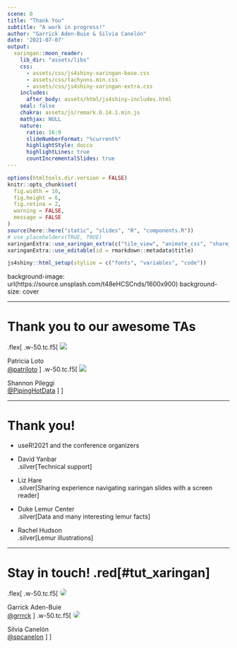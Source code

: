 ```yaml
---
scene: 0
title: "Thank You"
subtitle: "A work in progress!"
author: "Garrick Aden-Buie & Silvia Canelón"
date: '2021-07-07'
output:
  xaringan::moon_reader:
    lib_dir: "assets/libs"
    css:
      - assets/css/js4shiny-xaringan-base.css
      - assets/css/tachyons.min.css
      - assets/css/js4shiny-xaringan-extra.css
    includes:
      after_body: assets/html/js4shiny-includes.html
    seal: false
    chakra: assets/js/remark.0.14.1.min.js
    mathjax: NULL
    nature:
      ratio: 16:9
      slideNumberFormat: "%current%"
      highlightStyle: docco
      highlightLines: true
      countIncrementalSlides: true
---
```


```r
options(htmltools.dir.version = FALSE)
knitr::opts_chunk$set(
  fig.width = 10,
  fig.height = 6,
  fig.retina = 2,
  warning = FALSE,
  message = FALSE
)
source(here::here("static", "slides", "R", "components.R"))
# use_placeholders(TRUE, TRUE)
xaringanExtra::use_xaringan_extra(c("tile_view", "animate_css", "share_again"))
xaringanExtra::use_editable(id = rmarkdown::metadata$title)
```

```r
js4shiny::html_setup(stylize = c("fonts", "variables", "code"))
```

background-image: url(https://source.unsplash.com/t48eHCSCnds/1600x900)
background-size: cover

<span role="img" aria-label="Slide background shows: Wooden tiles that spell out 'Thank You' with a yellow heart between the two words."></span>

---

# Thank you to our awesome TAs

.flex[
.w-50.tc.f5[
<img class="w-50" src="https://presentable-user2021.netlify.app/people/patricia/featured.png" />

Patricia Loto  
[&commat;patriloto](https://twitter.com/patriloto)
]
.w-50.tc.f5[
<img class="w-50" src="https://presentable-user2021.netlify.app/people/shannon/featured.png" />

Shannon Pileggi  
[&commat;PipingHotData](https://twitter.com/PipingHotData)
]
]

---

# Thank you! 

- useR!2021 and the conference organizers

- David Yanbar  
  .silver[Technical support]

- Liz Hare  
  .silver[Sharing experience navigating xaringan slides with a screen reader]
  
- Duke Lemur Center  
  .silver[Data and many interesting lemur facts]
  
- Rachel Hudson  
  .silver[Lemur illustrations]
  

---

# Stay in touch! .red[\#tut_xaringan]

.flex[
.w-50.tc.f5[
<img class="w-50" style="border-radius:50%" src="https://presentable-user2021.netlify.app/people/garrick/featured.jpg" />

Garrick Aden-Buie  
[&commat;grrrck](https://twitter.com/grrrck)
]
.w-50.tc.f5[
<img class="w-50" style="border-radius:50%" src="https://presentable-user2021.netlify.app/people/silvia/featured.jpg" />

Silvia Canelón  
[&commat;spcanelon](https://twitter.com/spcanelon)
] 
]
